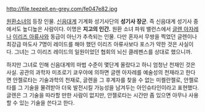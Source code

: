 http://file.teezeit.en-grey.com/fe047e82.jpg

[[원환소녀]]의 등장 인물.
[[신음대계]] 기계화 성기사단의 '''성기사 장군'''. 즉 신음대계 성기사 중에서도 높디높은 사람이다. 이명은 '''지고의 인간.''' 원환 소녀 파워 밸런스에서 [[글렌 아자레]]나 [[이리즈 아류사]]와 동급이 아닌가 추측되는 인물. 다만 혼자서 무쌍을 찍었던 글렌이나 최강급 마도사 7명이 레이드를 해야 했던 이리즈 아류사보다 포스가 약한 것은 사실이다. 그녀는 그 이리즈 레이드의 일원이었던 협회의 뇌신 클레펜스를 상대로 했으니까.

하지만 그녀로 인해 신음대계의 마법 수준이 몇단계 올랐다고 하니 엄청난 천재인 것은 사실. 공관의 과학자 미조로기 쿄우야에 의하면 글렌 아자레를 예술성의 천재라고 한다면 안젤로타는 기술과학의 천재로, 글렌을 그 후계자를 찾을 수 없는 미켈란젤로, 안젤로타를 그 기술을 물려받아 더욱 발전시킬 가능성을 남겨두는 아인슈타인이라고 표현했다. 글렌은 그 기술을 따라할 만한 사람이 없지만, 안젤로타는 시간만 좀 있으면 아무나 사용할 수 있는 기술을 쓴다고 한다.
